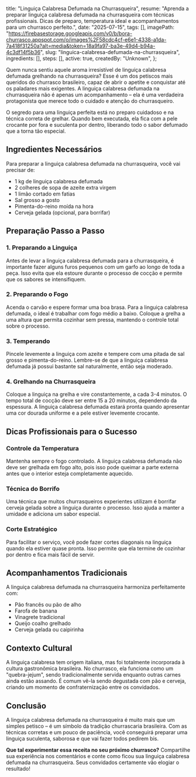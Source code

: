   title: "Linguiça Calabresa Defumada na Churrasqueira",
  resume: "Aprenda a preparar linguiça calabresa defumada na churrasqueira com técnicas profissionais. Dicas de preparo, temperatura ideal e acompanhamentos para um churrasco perfeito.",
  date: "2025-07-15",
  tags: [],
  imagePath: "https://firebasestorage.googleapis.com/v0/b/bora-churrasco.appspot.com/o/images%2F58cdc4cf-e6e1-4338-a1da-7a418f31250a?alt=media&token=18a9fa97-ba3e-49d4-b94a-4c3df14f5b36",
  slug: "linguica-calabresa-defumada-na-churrasqueira",
  ingredients: [],
  steps: [],
  active: true,
  createdBy: "Unknown",
};

Quem nunca sentiu aquele aroma irresistível de linguiça calabresa defumada grelhando na churrasqueira? Esse é um dos petiscos mais queridos do churrasco brasileiro, capaz de abrir o apetite e conquistar até os paladares mais exigentes. A linguiça calabresa defumada na churrasqueira não é apenas um acompanhamento – ela é uma verdadeira protagonista que merece todo o cuidado e atenção do churrasqueiro.

O segredo para uma linguiça perfeita está no preparo cuidadoso e na técnica correta de grelhar. Quando bem executada, ela fica com a pele crocante por fora e suculenta por dentro, liberando todo o sabor defumado que a torna tão especial.

## Ingredientes Necessários

Para preparar a linguiça calabresa defumada na churrasqueira, você vai precisar de:

- 1 kg de linguiça calabresa defumada
- 2 colheres de sopa de azeite extra virgem
- 1 limão cortado em fatias
- Sal grosso a gosto
- Pimenta-do-reino moída na hora
- Cerveja gelada (opcional, para borrifar)

## Preparação Passo a Passo

### 1. Preparando a Linguiça

Antes de levar a linguiça calabresa defumada para a churrasqueira, é importante fazer alguns furos pequenos com um garfo ao longo de toda a peça. Isso evita que ela estoure durante o processo de cocção e permite que os sabores se intensifiquem.

### 2. Preparando o Fogo

Acenda o carvão e espere formar uma boa brasa. Para a linguiça calabresa defumada, o ideal é trabalhar com fogo médio a baixo. Coloque a grelha a uma altura que permita cozinhar sem pressa, mantendo o controle total sobre o processo.

### 3. Temperando

Pincele levemente a linguiça com azeite e tempere com uma pitada de sal grosso e pimenta-do-reino. Lembre-se de que a linguiça calabresa defumada já possui bastante sal naturalmente, então seja moderado.

### 4. Grelhando na Churrasqueira

Coloque a linguiça na grelha e vire constantemente, a cada 3-4 minutos. O tempo total de cocção deve ser entre 15 a 20 minutos, dependendo da espessura. A linguiça calabresa defumada estará pronta quando apresentar uma cor dourada uniforme e a pele estiver levemente crocante.

## Dicas Profissionais para o Sucesso

### Controle da Temperatura

Mantenha sempre o fogo controlado. A linguiça calabresa defumada não deve ser grelhada em fogo alto, pois isso pode queimar a parte externa antes que o interior esteja completamente aquecido.

### Técnica do Borrifo

Uma técnica que muitos churrasqueiros experientes utilizam é borrifar cerveja gelada sobre a linguiça durante o processo. Isso ajuda a manter a umidade e adiciona um sabor especial.

### Corte Estratégico

Para facilitar o serviço, você pode fazer cortes diagonais na linguiça quando ela estiver quase pronta. Isso permite que ela termine de cozinhar por dentro e fica mais fácil de servir.

## Acompanhamentos Tradicionais

A linguiça calabresa defumada na churrasqueira harmoniza perfeitamente com:

- Pão francês ou pão de alho
- Farofa de banana
- Vinagrete tradicional
- Queijo coalho grelhado
- Cerveja gelada ou caipirinha

## Contexto Cultural

A linguiça calabresa tem origem italiana, mas foi totalmente incorporada à cultura gastronômica brasileira. No churrasco, ela funciona como um "quebra-jejum", sendo tradicionalmente servida enquanto outras carnes ainda estão assando. É comum vê-la sendo degustada com pão e cerveja, criando um momento de confraternização entre os convidados.

## Conclusão

A linguiça calabresa defumada na churrasqueira é muito mais que um simples petisco – é um símbolo da tradição churrascaria brasileira. Com as técnicas corretas e um pouco de paciência, você conseguirá preparar uma linguiça suculenta, saborosa e que vai fazer todos pedirem bis.

**Que tal experimentar essa receita no seu próximo churrasco?** Compartilhe sua experiência nos comentários e conte como ficou sua linguiça calabresa defumada na churrasqueira. Seus convidados certamente vão elogiar o resultado!
